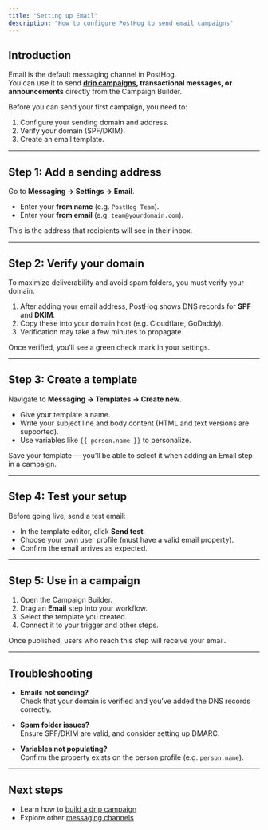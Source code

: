 ```yaml
---
title: "Setting up Email"
description: "How to configure PostHog to send email campaigns"
---
```


## Introduction

Email is the default messaging channel in PostHog.  
You can use it to send **[drip campaigns](/tutorials/email-drip-campaign), transactional messages, or announcements** directly from the Campaign Builder.

Before you can send your first campaign, you need to:

1. Configure your sending domain and address.
2. Verify your domain (SPF/DKIM).
3. Create an email template.

---

## Step 1: Add a sending address

Go to **Messaging → Settings → Email**.

- Enter your **from name** (e.g. `PostHog Team`).
- Enter your **from email** (e.g. `team@yourdomain.com`).

This is the address that recipients will see in their inbox.

---

## Step 2: Verify your domain

To maximize deliverability and avoid spam folders, you must verify your domain.

1. After adding your email address, PostHog shows DNS records for **SPF** and **DKIM**.
2. Copy these into your domain host (e.g. Cloudflare, GoDaddy).
3. Verification may take a few minutes to propagate.

Once verified, you’ll see a green check mark in your settings.

---

## Step 3: Create a template

Navigate to **Messaging → Templates → Create new**.

- Give your template a name.
- Write your subject line and body content (HTML and text versions are supported).
- Use variables like `{{ person.name }}` to personalize.

Save your template — you’ll be able to select it when adding an Email step in a campaign.

---

## Step 4: Test your setup

Before going live, send a test email:

- In the template editor, click **Send test**.
- Choose your own user profile (must have a valid email property).
- Confirm the email arrives as expected.

---

## Step 5: Use in a campaign

1. Open the Campaign Builder.
2. Drag an **Email** step into your workflow.
3. Select the template you created.
4. Connect it to your trigger and other steps.

Once published, users who reach this step will receive your email.

---

## Troubleshooting

- **Emails not sending?**  
  Check that your domain is verified and you’ve added the DNS records correctly.

- **Spam folder issues?**  
  Ensure SPF/DKIM are valid, and consider setting up DMARC.

- **Variables not populating?**  
  Confirm the property exists on the person profile (e.g. `person.name`).

---

## Next steps

- Learn how to [build a drip campaign](/docs/messaging/email-drip-campaign)  
- Explore other [messaging channels](/docs/messaging/start-here)

